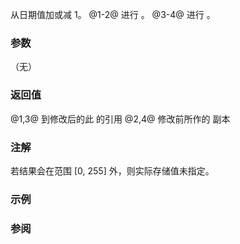 {{cpp/chrono/day/title|operator++|operator--}}
{{cpp/chrono/day/navbar}}
{{dcl begin}}
{{dcl|since=c++20|num=1|
constexpr std::chrono::day&amp; operator++() noexcept;
}}
{{dcl|since=c++20|num=2|
constexpr std::chrono::day operator++( int ) noexcept;
}}
{{dcl|since=c++20|num=3|
constexpr std::chrono::day&amp; operator--() noexcept;
}}
{{dcl|since=c++20|num=4|
constexpr std::chrono::day operator--( int ) noexcept;
}}
{{dcl end}}

从日期值加或减 1。
@1-2@ 进行 {{c|1=*this += std::chrono::days{1};}}。
@3-4@ 进行 {{c|1=*this -= std::chrono::days{1};}}。

===参数===
（无）

===返回值===
@1,3@ 到修改后的此 {{tt|day}} 的引用
@2,4@ 修改前所作的 {{tt|day}} 副本

===注解===
若结果会在范围 [0, 255] 外，则实际存储值未指定。

===示例===
{{example
|code=
#include &lt;cassert&gt;
#include &lt;chrono&gt;

int main()
{
    std::chrono::day d{15};
    
    ++d;
    assert(d == std::chrono::day(16));

    --d;
    assert(d == std::chrono::day(15));
}
}}

===参阅===
{{dsc begin}}
{{dsc inc|cpp/chrono/day/dsc operator_arith}}
{{dsc inc|cpp/chrono/day/dsc operator_arith 2}}
{{dsc end}}

{{langlinks|en|es|ja|ru}}